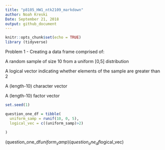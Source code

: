```yaml
---
title: "p8105_HW1_ntk2109_markdown"
author: Noah Kreski
Date: September 21, 2018
output: github_document
---
```


```r
knitr::opts_chunk$set(echo = TRUE)
library (tidyverse)
```
Problem 1 - Creating a data frame comprised of:

A random sample of size 10 from a uniform [0,5] distribution

A logical vector indicating whether elements of the sample are greater than 2

A (length-10) character vector

A (length-10) factor vector


```r
set.seed(1)

question_one_df = tibble(
  uniform_samp = runif(10, 0, 5),
  logical_vec = c((uniform_samp)>2)
  
)

```

(question_one_df$uniform_samp)
(question_one_df$logical_vec)